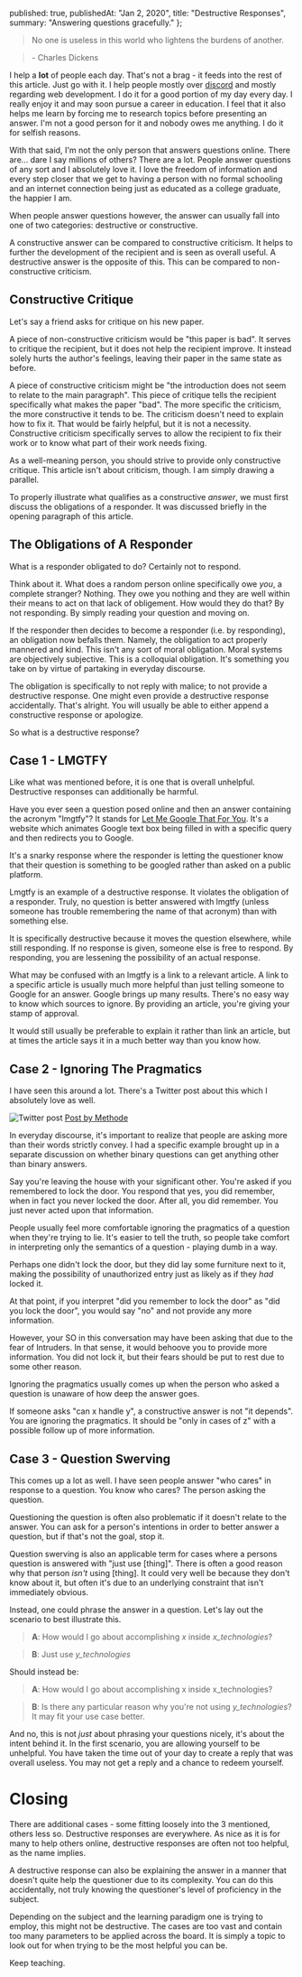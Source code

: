 
  published: true,
  publishedAt: "Jan 2, 2020",
  title: "Destructive Responses",
  summary: "Answering questions gracefully."
};


> No one is useless in this world who lightens the burdens of another.

> \- Charles Dickens

I help a **lot** of people each day. That's not a brag - it feeds into the rest of this article. Just go with it. I help people mostly over [discord](https://discordapp.com/) and mostly regarding web development. I do it for a good portion of my day every day. I really enjoy it and may soon pursue a career in education. I feel that it also helps me learn by forcing me to research topics before presenting an answer. I'm not a good person for it and nobody owes me anything. I do it for selfish reasons.

With that said, I'm not the only person that answers questions online. There are... dare I say millions of others? There are a lot. People answer questions of any sort and I absolutely love it. I love the freedom of information and every step closer that we get to having a person with no formal schooling and an internet connection being just as educated as a college graduate, the happier I am.

When people answer questions however, the answer can usually fall into one of two categories: destructive or constructive.

A constructive answer can be compared to constructive criticism. It helps to further the development of the recipient and is seen as overall useful. A destructive answer is the opposite of this. This can be compared to non-constructive criticism.

## Constructive Critique

Let's say a friend asks for critique on his new paper.

A piece of non-constructive criticism would be "this paper is bad". It serves to critique the recipient, but it does not help the recipient improve. It instead solely hurts the author's feelings, leaving their paper in the same state as before.

A piece of constructive criticism might be "the introduction does not seem to relate to the main paragraph". This piece of critique tells the recipient specifically what makes the paper "bad". The more specific the criticism, the more constructive it tends to be. The criticism doesn't need to explain how to fix it. That would be fairly helpful, but it is not a necessity. Constructive criticism specifically serves to allow the recipient to fix their work or to know what part of their work needs fixing.

As a well-meaning person, you should strive to provide only constructive critique. This article isn't about criticism, though. I am simply drawing a parallel.

To properly illustrate what qualifies as a constructive _answer_, we must first discuss the obligations of a responder. It was discussed briefly in the opening paragraph of this article.

## The Obligations of A Responder

What is a responder obligated to do? Certainly not to respond.

Think about it. What does a random person online specifically owe _you_, a complete stranger? Nothing. They owe you nothing and they are well within their means to act on that lack of obligement. How would they do that? By not responding. By simply reading your question and moving on.

If the responder then decides to become a responder (i.e. by responding), an obligation now befalls them. Namely, the obligation to act properly mannered and kind. This isn't any sort of moral obligation. Moral systems are objectively subjective. This is a colloquial obligation. It's something you take on by virtue of partaking in everyday discourse.

The obligation is specifically to not reply with malice; to not provide a destructive response.
One might even provide a destructive response accidentally. That's alright. You will usually be able to either append a constructive response or apologize.

So what is a destructive response?

## Case 1 - LMGTFY

Like what was mentioned before, it is one that is overall unhelpful. Destructive responses can additionally be harmful.

Have you ever seen a question posed online and then an answer containing the acronym "lmgtfy"? It stands for [Let Me Google That For You](https://lmgtfy.com/). It's a website which animates Google text box being filled in with a specific query and then redirects you to Google.

It's a snarky response where the responder is letting the questioner know that their question is something to be googled rather than asked on a public platform.

Lmgtfy is an example of a destructive response. It violates the obligation of a responder. Truly, no question is better answered with lmgtfy (unless someone has trouble remembering the name of that acronym) than with something else.

It is specifically destructive because it moves the question elsewhere, while still responding. If no response is given, someone else is free to respond. By responding, you are lessening the possibility of an actual response.

What may be confused with an lmgtfy is a link to a relevant article. A link to a specific article is usually much more helpful than just telling someone to Google for an answer. Google brings up many results. There's no easy way to know which sources to ignore. By providing an article, you're giving your stamp of approval.

It would still usually be preferable to explain it rather than link an article, but at times the article says it in a much better way than you know how.

## Case 2 - Ignoring The Pragmatics

I have seen this around a lot. There's a Twitter post about this which I absolutely love as well.

![Twitter post](https://i.imgur.com/qwfRrea.png)
<a href="https://twitter.com/methode/status/768337146780475392" className="image-label">Post by Methode</a>

In everyday discourse, it's important to realize that people are asking more than their words strictly convey. I had a specific example brought up in a separate discussion on whether binary questions can get anything other than binary answers.

Say you're leaving the house with your significant other. You're asked if you remembered to lock the door. You respond that yes, you did remember, when in fact you never locked the door. After all, you did remember. You just never acted upon that information.

People usually feel more comfortable ignoring the pragmatics of a question when they're trying to lie. It's easier to tell the truth, so people take comfort in interpreting only the semantics of a question - playing dumb in a way.

Perhaps one didn't lock the door, but they did lay some furniture next to it, making the possibility of unauthorized entry just as likely as if they _had_ locked it.

At that point, if you interpret "did you remember to lock the door" as "did you lock the door", you would say "no" and not provide any more information.

However, your SO in this conversation may have been asking that due to the fear of Intruders. In that sense, it would behoove you to provide more information. You did not lock it, but their fears should be put to rest due to some other reason.

Ignoring the pragmatics usually comes up when the person who asked a question is unaware of how deep the answer goes.

If someone asks "can x handle y", a constructive answer is not "it depends". You are ignoring the pragmatics. It should be "only in cases of z" with a possible follow up of more information.

## Case 3 - Question Swerving

This comes up a lot as well. I have seen people answer "who cares" in response to a question. You know who cares? The person asking the question.

Questioning the question is often also problematic if it doesn't relate to the answer. You can ask for a person's intentions in order to better answer a question, but if that's not the goal, stop it.

Question swerving is also an applicable term for cases where a persons question is answered with "just use [thing]". There is often a good reason why that person *isn't* using [thing]. It could very well be because they don't know about it, but often it's due to an underlying constraint that isn't immediately obvious.

Instead, one could phrase the answer in a question. Let's lay out the scenario to best illustrate this.

> **A**: How would I go about accomplishing _x_ inside _x_technologies_? 

> **B**: Just use _y_technologies_

Should instead be:

> **A**: How would I go about accomplishing x inside x_technologies? 

> **B**: Is there any particular reason why you're not using _y_technologies_? It may fit your use case better.

And no, this is not _just_ about phrasing your questions nicely, it's about the intent behind it. In the first scenario, you are allowing yourself to be unhelpful. You have taken the time out of your day to create a reply that was overall useless. You may not get a reply and a chance to redeem yourself.

# Closing

There are additional cases - some fitting loosely into the 3 mentioned, others less so. Destructive responses are everywhere. As nice as it is for many to help others online, destructive responses are often not too helpful, as the name implies.

A destructive response can also be explaining the answer in a manner that doesn't quite help the questioner due to its complexity. You can do this accidentally, not truly knowing the questioner's level of proficiency in the subject.

Depending on the subject and the learning paradigm one is trying to employ, this might not be destructive. The cases are too vast and contain too many parameters to be applied across the board. It is simply a topic to look out for when trying to be the most helpful you can be.

Keep teaching.